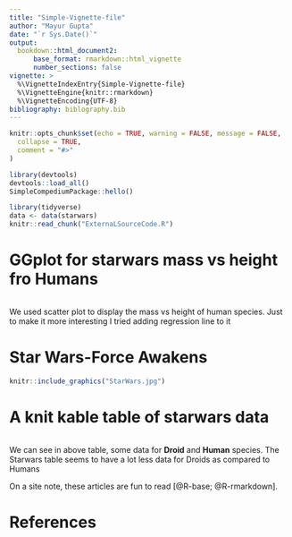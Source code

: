 ```yaml
---
title: "Simple-Vignette-file"
author: "Mayur Gupta"
date: "`r Sys.Date()`"
output: 
  bookdown::html_document2:
      base_format: rmarkdown::html_vignette
      number_sections: false
vignette: >
  %\VignetteIndexEntry{Simple-Vignette-file}
  %\VignetteEngine{knitr::rmarkdown}
  %\VignetteEncoding{UTF-8}
bibliography: biblography.bib
---
```

```r
knitr::opts_chunk$set(echo = TRUE, warning = FALSE, message = FALSE,
  collapse = TRUE,
  comment = "#>"
)
```

```r
library(devtools)
devtools::load_all()
SimpleCompediumPackage::hello()
```

```r
library(tidyverse)
data <- data(starwars)
knitr::read_chunk("ExternaLSourceCode.R")
```

# GGplot for starwars mass vs height fro Humans

```r

```

We used scatter plot to display the mass vs height of human species. Just to make it more interesting I tried adding regression line to it

# Star Wars-Force Awakens
```r
knitr::include_graphics("StarWars.jpg")
```

# A knit kable table of  starwars data

```r

```

We can see in above table, some data for **Droid** and **Human** species. The Starwars table seems to have a lot less data for Droids as compared to Humans

On a site note, these articles are fun to read [@R-base; @R-rmarkdown].


# References

